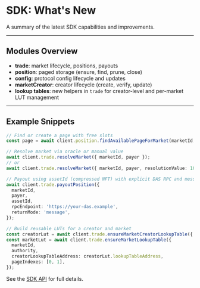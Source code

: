 # SDK: What's New

A summary of the latest SDK capabilities and improvements.

---

## Modules Overview
- **trade**: market lifecycle, positions, payouts
- **position**: paged storage (ensure, find, prune, close)
- **config**: protocol config lifecycle and updates
- **marketCreator**: creator lifecycle (create, verify, update)
- **lookup tables**: new helpers in `trade` for creator-level and per-market LUT management

---

## Example Snippets

```typescript
// Find or create a page with free slots
const page = await client.position.findAvailablePageForMarket(marketId, payer);

// Resolve market via oracle or manual value
await client.trade.resolveMarket({ marketId, payer });
// or
await client.trade.resolveMarket({ marketId, payer, resolutionValue: 10 });

// Payout using assetId (compressed NFT) with explicit DAS RPC and message return
await client.trade.payoutPosition({
  marketId,
  payer,
  assetId,
  rpcEndpoint: 'https://your-das.example',
  returnMode: 'message',
});

// Build reusable LUTs for a creator and market
const creatorLut = await client.trade.ensureMarketCreatorLookupTable({ authority, payer: authority });
const marketLut = await client.trade.ensureMarketLookupTable({
  marketId,
  authority,
  creatorLookupTableAddress: creatorLut.lookupTableAddress,
  pageIndexes: [0, 1],
});
```

See the [SDK API](/sdk-api) for full details.

